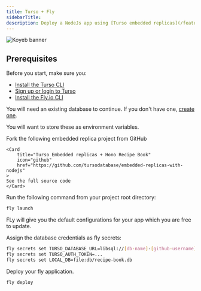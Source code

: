```yaml
---
title: Turso + Fly
sidebarTitle: 
description: Deploy a NodeJs app using [Turso embedded replicas](/features/embedded-replicas) to [Fly.io](https://www.fly.io/).
---
```


![Koyeb banner](/images/platforms/fly-banner.png)

## Prerequisites

Before you start, make sure you:

- [Install the Turso CLI](/cli/installation)
- [Sign up or login to Turso](/cli/authentication#signup)
- [Install the Fly.io CLI](https://fly.io/docs/hands-on/install-flyctl/)

<Steps>

<Step title="Retrieve database credentials">

You will need an existing database to continue. If you don't have one, [create one](/quickstart).

<Snippet file="retrieve-database-credentials.mdx" />

<Info>You will want to store these as environment variables.</Info>

</Step>

<Step>
    Fork the following embedded replica project from GitHub

    <Card
        title="Turso Embedded replicas + Hono Recipe Book"
        icon="github"
        href="https://github.com/tursodatabase/embedded-replicas-with-nodejs"
    >
    See the full source code
    </Card>
</Step>

<Step title="Launch your project">
Run the following command from your project root directory:

```sh
fly launch
```

FLy will give you the default configurations for your app which you are free to update.
</Step>

<Step title="Add database credentials as fly secrets">

Assign the database credentials as fly secrets:

```sh
fly secrets set TURSO_DATABASE_URL=libsql://[db-name]-[github-username].turso.io
fly secrets set TURSO_AUTH_TOKEN=...
fly secrets set LOCAL_DB=file:db/recipe-book.db
```
</Step>

<Step>
Deploy your fly application.

```sh
fly deploy
```
</Step>
</Steps>